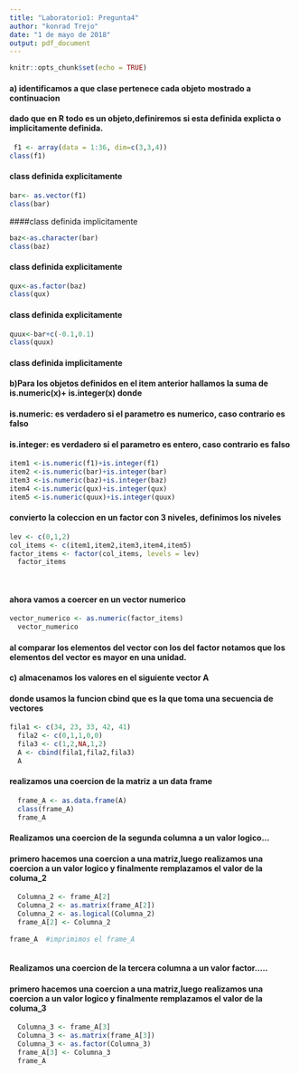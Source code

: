 ```yaml
---
title: "Laboratorio1: Pregunta4"
author: "konrad Trejo"
date: "1 de mayo de 2018"
output: pdf_document
---
```


```r
knitr::opts_chunk$set(echo = TRUE)
```
#### a) identificamos a que clase pertenece cada objeto mostrado a continuacion 
#### dado que en R todo es un objeto,definiremos si esta definida explicta o implicitamente definida.

```r
 f1 <- array(data = 1:36, dim=c(3,3,4))
class(f1)
```
#### class definida explicitamente
```r
bar<- as.vector(f1)
class(bar)
```
####class definida implicitamente
```r
baz<-as.character(bar)
class(baz)
```
#### class definida explicitamente
```r
qux<-as.factor(baz)
class(qux)
```
#### class definida explicitamente
```r
quux<-bar+c(-0.1,0.1)
class(quux)
```
#### class definida implicitamente

#### b)Para los objetos definidos en  el item anterior hallamos la suma de is.numeric(x)+ is.integer(x) donde
#### is.numeric: es verdadero si el parametro es numerico, caso contrario es falso
#### is.integer: es verdadero si el parametro es entero, caso contrario es falso
```r
item1 <-is.numeric(f1)+is.integer(f1)
item2 <-is.numeric(bar)+is.integer(bar)
item3 <-is.numeric(baz)+is.integer(baz)
item4 <-is.numeric(qux)+is.integer(qux)
item5 <-is.numeric(quux)+is.integer(quux)
```

#### convierto la coleccion en un factor con 3 niveles, definimos los niveles 
```r
lev <- c(0,1,2)
col_items <- c(item1,item2,item3,item4,item5)
factor_items <- factor(col_items, levels = lev)
  factor_items
  
  
```
#### ahora vamos a coercer en un vector numerico
```r
vector_numerico <- as.numeric(factor_items)
  vector_numerico
```  
#### al comparar los elementos del vector con los del factor notamos que los elementos del vector es mayor en una unidad. 

#### c) almacenamos los valores en el siguiente vector A
#### donde usamos la funcion cbind que es la que toma una secuencia de vectores

```r
fila1 <- c(34, 23, 33, 42, 41)
  fila2 <- c(0,1,1,0,0)
  fila3 <- c(1,2,NA,1,2)
  A <- cbind(fila1,fila2,fila3)
  A
```
#### realizamos una coercion de la matriz a un data frame
```r
  frame_A <- as.data.frame(A)
  class(frame_A)
  frame_A
```    

#### Realizamos una coercion de la segunda columna a un valor logico...
#### primero hacemos una coercion a una matriz,luego realizamos una coercion a un valor logico y finalmente remplazamos el valor de la columa_2  

```r
  
  Columna_2 <- frame_A[2]  
  Columna_2 <- as.matrix(frame_A[2]) 
  Columna_2 <- as.logical(Columna_2)  
  frame_A[2] <- Columna_2  
  
frame_A  #imprimimos el frame_A
  
```  

#### Realizamos una coercion de la tercera columna a un valor factor.....
#### primero hacemos una coercion a una matriz,luego realizamos una coercion a un valor logico y finalmente remplazamos el valor de la columa_3   
    
```r

  Columna_3 <- frame_A[3]
  Columna_3 <- as.matrix(frame_A[3])
  Columna_3 <- as.factor(Columna_3)  
  frame_A[3] <- Columna_3  
  frame_A
```
